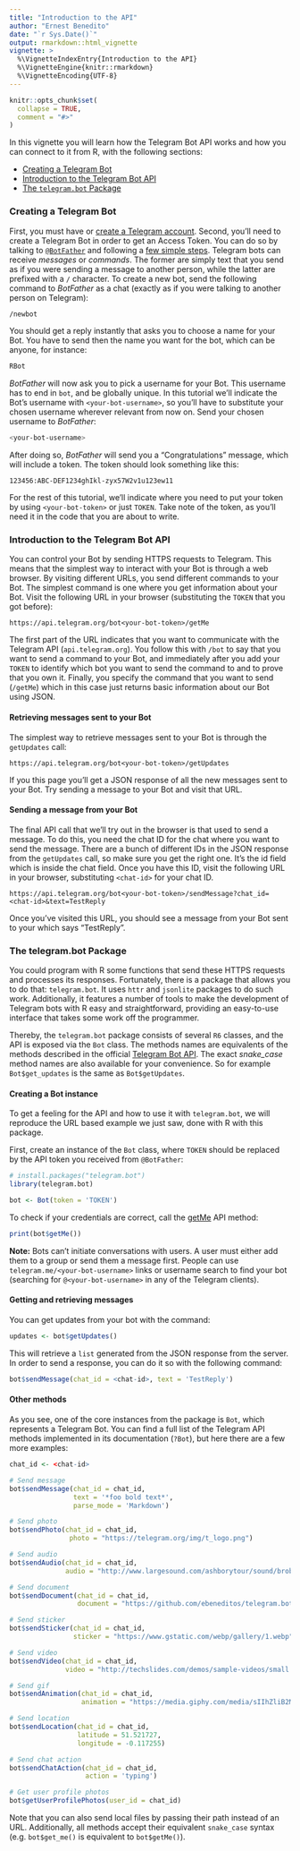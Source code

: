 ```yaml
---
title: "Introduction to the API"
author: "Ernest Benedito"
date: "`r Sys.Date()`"
output: rmarkdown::html_vignette
vignette: >
  %\VignetteIndexEntry{Introduction to the API}
  %\VignetteEngine{knitr::rmarkdown}
  %\VignetteEncoding{UTF-8}
---
```


```r
knitr::opts_chunk$set(
  collapse = TRUE,
  comment = "#>"
)
```

In this vignette you will learn how the Telegram Bot API works and how you can connect to it from R, with the following sections:

- [Creating a Telegram Bot](#creating-a-telegram-bot)
- [Introduction to the Telegram Bot API](#introduction-to-the-telegram-bot-api)
- [The `telegram.bot` Package](#the-telegrambot-package)

### Creating a Telegram Bot

First, you must have or [create a Telegram account](https://web.telegram.org). Second, you'll need to create a Telegram Bot in order to get an Access Token. You can do so by talking to [`@BotFather`](https://telegram.me/botfather) and following a [few simple steps](https://core.telegram.org/bots#6-botfather). Telegram bots can receive *messages* or *commands*. The former are simply text that you send as if you were sending a message to another person, while the latter are prefixed with a `/` character. To create a new bot, send the following command to *BotFather* as a chat (exactly as if you were talking to another person on Telegram):

```bash
/newbot
```

You should get a reply instantly that asks you to choose a name for your Bot. You have to send then the name you want for the bot, which can be anyone, for instance:

```bash
RBot
```

*BotFather* will now ask you to pick a username for your Bot. This username has to end in `bot`, and be globally unique. In this tutorial we'll indicate the Bot's username with `<your-bot-username>`, so you'll have to substitute your chosen username wherever relevant from now on. Send your chosen username to *BotFather*:

```bash
<your-bot-username>
```
    
After doing so, *BotFather* will send you a "Congratulations" message, which will include a token. The token should look something like this:

`123456:ABC-DEF1234ghIkl-zyx57W2v1u123ew11`

For the rest of this tutorial, we'll indicate where you need to put your token by using `<your-bot-token>` or just `TOKEN`. Take note of the token, as you'll need it in the code that you are about to write.

### Introduction to the Telegram Bot API

You can control your Bot by sending HTTPS requests to Telegram. This means that the simplest way to interact with your Bot is through a web browser. By visiting different URLs, you send different commands to your Bot. The simplest command is one where you get information about your Bot. Visit the following URL in your browser (substituting the `TOKEN` that you got before):

`https://api.telegram.org/bot<your-bot-token>/getMe`

The first part of the URL indicates that you want to communicate with the Telegram API (`api.telegram.org`). You follow this with `/bot` to say that you want to send a command to your Bot, and immediately after you add your `TOKEN` to identify which bot you want to send the command to and to prove that you own it. Finally, you specify the command that you want to send (`/getMe`) which in this case just returns basic information about our Bot using JSON.

#### Retrieving messages sent to your Bot

The simplest way to retrieve messages sent to your Bot is through the `getUpdates` call:

`https://api.telegram.org/bot<your-bot-token>/getUpdates`

If you this page you'll get a JSON response of all the new messages sent to your Bot. Try sending a message to your Bot and visit that URL.

#### Sending a message from your Bot

The final API call that we'll try out in the browser is that used to send a message. To do this, you need the chat ID for the chat where you want to send the message. There are a bunch of different IDs in the JSON response from the `getUpdates` call, so make sure you get the right one. It's the id field which is inside the chat field. Once you have this ID, visit the following URL in your browser, substituting `<chat-id>` for your chat ID.

`https://api.telegram.org/bot<your-bot-token>/sendMessage?chat_id=<chat-id>&text=TestReply`

Once you've visited this URL, you should see a message from your Bot sent to your which says "TestReply".

### The telegram.bot Package

You could program with R some functions that send these HTTPS requests and processes its responses. Fortunately, there is a package that allows you to do that: `telegram.bot`. It uses `httr` and `jsonlite` packages to do such work. Additionally, it features a number of tools to make the development of Telegram bots with R easy and straightforward, providing an easy-to-use interface that takes some work off the programmer.

Thereby, the `telegram.bot` package consists of several `R6` classes, and the API is exposed via the `Bot` class. The methods names are equivalents of the methods described in the official [Telegram Bot API](https://core.telegram.org/bots/api). The exact *snake_case* method names are also available for your convenience. So for example `Bot$get_updates` is the same as `Bot$getUpdates`.

#### Creating a Bot instance

To get a feeling for the API and how to use it with `telegram.bot`, we will reproduce the URL based example we just saw, done with R with this package.

First, create an instance of the `Bot` class, where `TOKEN` should be replaced by the API token you received from `@BotFather`:

```r
# install.packages("telegram.bot")
library(telegram.bot)

bot <- Bot(token = 'TOKEN')
```

To check if your credentials are correct, call the [getMe](https://core.telegram.org/bots/api#getme) API method:

```r
print(bot$getMe())
```

**Note:** Bots can't initiate conversations with users. A user must either add them to a group or send them a message first. People can use `telegram.me/<your-bot-username>` links or username search to find your bot (searching for `@<your-bot-username>` in any of the Telegram clients).

#### Getting and retrieving messages

You can get updates from your bot with the command:

```r
updates <- bot$getUpdates()
```

This will retrieve a `list` generated from the JSON response from the server. In order to send a response, you can do it so with the following command:

```r
bot$sendMessage(chat_id = <chat-id>, text = 'TestReply')
```

#### Other methods

As you see, one of the core instances from the package is `Bot`, which represents a Telegram Bot. You can find a full list of the Telegram API methods implemented in its documentation (`?Bot`), but here there are a few more examples:

```r
chat_id <- <chat-id>

# Send message
bot$sendMessage(chat_id = chat_id,
                text = '*foo bold text*',
                parse_mode = 'Markdown')

# Send photo
bot$sendPhoto(chat_id = chat_id,
               photo = "https://telegram.org/img/t_logo.png")

# Send audio
bot$sendAudio(chat_id = chat_id,
              audio = "http://www.largesound.com/ashborytour/sound/brobob.mp3")

# Send document
bot$sendDocument(chat_id = chat_id,
                 document = "https://github.com/ebeneditos/telegram.bot/raw/gh-pages/docs/telegram.bot.pdf")

# Send sticker
bot$sendSticker(chat_id = chat_id,
                sticker = "https://www.gstatic.com/webp/gallery/1.webp")

# Send video
bot$sendVideo(chat_id = chat_id,
              video = "http://techslides.com/demos/sample-videos/small.mp4")

# Send gif
bot$sendAnimation(chat_id = chat_id,
                  animation = "https://media.giphy.com/media/sIIhZliB2McAo/giphy.gif")

# Send location
bot$sendLocation(chat_id = chat_id,
                 latitude = 51.521727,
                 longitude = -0.117255)

# Send chat action
bot$sendChatAction(chat_id = chat_id,
                   action = 'typing')

# Get user profile photos
bot$getUserProfilePhotos(user_id = chat_id)
```

Note that you can also send local files by passing their path instead of an URL. Additionally, all methods accept their equivalent `snake_case` syntax (e.g. `bot$get_me()` is equivalent to `bot$getMe()`).
